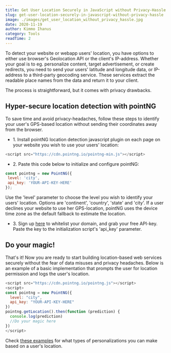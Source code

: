 ```yaml
---
title: Get User Location Securely in JavaScript without Privacy-Hassle
slug: get-user-location-securely-in-javascript-without-privacy-hassle
image: ./images/get_user_location_without_privacy_hassle.jpg
date: 2020-11-19
author: Kimmo Ihanus
category: Tools
readTime: 2
---
```



To detect your website or webapp users' location, you have options to either use browser's Geolocation API or the client's IP-address. Whether your goal is to eg. personalize content, target advertisement, or create redirects, you need to send your users' latitude and longitude data, or IP-address to a third-party geocoding service. These services extract the readable place names from the data and return it to your client.

<p>
  The process is straightforward, but it comes with privacy drawbacks.
</p>

## Hyper-secure location detection with pointNG

To save time and avoid privacy-headaches, follow these steps to identify your user's GPS-based location without sending their coordinates away from the browser.

<ul>
  <li>
    1. Install pointNG location detection javascript plugin on each page on your website you wish to use your users' location:
  </li>
</ul>

```js
<script src="https://cdn.pointng.io/pointng-min.js"></script>
```

<ul>
  <li>2. Paste this code below to initialize and configure pointNG:</li>
</ul>

```js
const pointng = new PointNG({
 level: 'city',
 api_key: 'YOUR-API-KEY-HERE'
});
```

Use the 'level' parameter to choose the level you wish to identify your users'
location. Options are 'continent', 'country', 'state' and 'city'. If a user
declines your website to use her GPS-location, pointNG uses the device time
zone as the default fallback to estimate the location.
<ul>
  <li>
    3. Sign up <a href="https://app.pointng.io/register?utm_source=blog&utm_medium=website&utm_campaign=get_user_location_securely_in_javascript_without_privacy_hassle" target="_blank">here</a> to whitelist your domain, and grab your free API-key.
    Paste the key to the initialization script's 'api_key' parameter.
  </li>
</ul>

## Do your magic!

That's it! Now you are ready to start building location-based web services securely without the fear of data misuses and privacy headaches.
Below is an example of a basic implementation that prompts the user for location permission and logs the user's location.

```js
<script src="https://cdn.pointng.io/pointng.js"></script>
<script>
const pointng = new PointNG({ 
  level: "city",
  api_key: "YOUR-API-KEY-HERE"
})
pointng.getLocation().then(function (prediction) { 
  console.log(prediction)
  //Do your magic here
})
</script>
```

Check <a href="https://www.pointng.io/?utm_source=blog&utm_medium=website&utm_campaign=get_user_location_securely_in_javascript_without_privacy_hassle#examples" target="_blank">these examples</a> for what types of personalizations you can make based on a user's location. 
